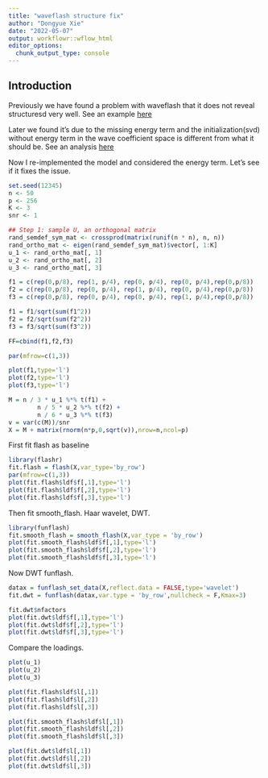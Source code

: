 ```yaml
---
title: "waveflash structure fix"
author: "Dongyue Xie"
date: "2022-05-07"
output: workflowr::wflow_html
editor_options:
  chunk_output_type: console
---
```


## Introduction

Previously we have found a problem with waveflash that it does not reveal structuresd very well. See an example [here](redundant_factors_reflect.html)

Later we found it's due to the missing energy term and the initialization(svd) without energy term in the wave coefficient space is different from what it should be. See an analysis [here](waveflash_structure2.html)

Now I re-implemented the model and considered the energy term. Let's see if it fixes the issue.

```r
set.seed(12345)
n <- 50
p <- 256
K <- 3
snr <- 1

## Step 1: sample U, an orthogonal matrix
rand_semdef_sym_mat <- crossprod(matrix(runif(n * n), n, n))
rand_ortho_mat <- eigen(rand_semdef_sym_mat)$vector[, 1:K]
u_1 <- rand_ortho_mat[, 1]
u_2 <- rand_ortho_mat[, 2]
u_3 <- rand_ortho_mat[, 3]

f1 = c(rep(0,p/8), rep(1, p/4), rep(0, p/4), rep(0, p/4),rep(0,p/8))
f2 = c(rep(0,p/8), rep(0, p/4), rep(1, p/4), rep(0, p/4),rep(0,p/8))
f3 = c(rep(0,p/8), rep(0, p/4), rep(0, p/4), rep(1, p/4),rep(0,p/8))

f1 = f1/sqrt(sum(f1^2))
f2 = f2/sqrt(sum(f2^2))
f3 = f3/sqrt(sum(f3^2))

FF=cbind(f1,f2,f3)

par(mfrow=c(1,3))

plot(f1,type='l')
plot(f2,type='l')
plot(f3,type='l')

M = n / 3 * u_1 %*% t(f1) +
        n / 5 * u_2 %*% t(f2) +
        n / 6 * u_3 %*% t(f3)
v = var(c(M))/snr
X = M + matrix(rnorm(n*p,0,sqrt(v)),nrow=n,ncol=p)
```


First fit flash as baseline

```r
library(flashr)
fit.flash = flash(X,var_type='by_row')
par(mfrow=c(1,3))
plot(fit.flash$ldf$f[,1],type='l')
plot(fit.flash$ldf$f[,2],type='l')
plot(fit.flash$ldf$f[,3],type='l')
```

Then fit smooth_flash. Haar wavelet, DWT.

```r
library(funflash)
fit.smooth_flash = smooth_flash(X,var_type = 'by_row')
plot(fit.smooth_flash$ldf$f[,1],type='l')
plot(fit.smooth_flash$ldf$f[,2],type='l')
plot(fit.smooth_flash$ldf$f[,3],type='l')
```


Now DWT funflash.

```r
datax = funflash_set_data(X,reflect.data = FALSE,type='wavelet')
fit.dwt = funflash(datax,var.type = 'by_row',nullcheck = F,Kmax=3)
```

```r
fit.dwt$nfactors
plot(fit.dwt$ldf$f[,1],type='l')
plot(fit.dwt$ldf$f[,2],type='l')
plot(fit.dwt$ldf$f[,3],type='l')
```

Compare the loadings.

```r
plot(u_1)
plot(u_2)
plot(u_3)
```

```r
plot(fit.flash$ldf$l[,1])
plot(fit.flash$ldf$l[,2])
plot(fit.flash$ldf$l[,3])
```

```r
plot(fit.smooth_flash$ldf$l[,1])
plot(fit.smooth_flash$ldf$l[,2])
plot(fit.smooth_flash$ldf$l[,3])
```

```r
plot(fit.dwt$ldf$l[,1])
plot(fit.dwt$ldf$l[,2])
plot(fit.dwt$ldf$l[,3])
```
